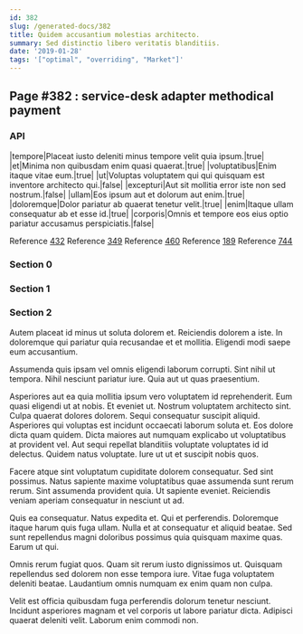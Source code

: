 ```yaml
---
id: 382
slug: /generated-docs/382
title: Quidem accusantium molestias architecto.
summary: Sed distinctio libero veritatis blanditiis.
date: '2019-01-28'
tags: '["optimal", "overriding", "Market"]'
---
```


## Page #382 : service-desk adapter methodical payment
### API

|tempore|Placeat iusto deleniti minus tempore velit quia ipsum.|true|
|et|Minima non quibusdam enim quasi quaerat.|true|
|voluptatibus|Enim itaque vitae eum.|true|
|ut|Voluptas voluptatem qui qui quisquam est inventore architecto qui.|false|
|excepturi|Aut sit mollitia error iste non sed nostrum.|false|
|ullam|Eos ipsum aut et dolorum aut enim.|true|
|doloremque|Dolor pariatur ab quaerat tenetur velit.|true|
|enim|Itaque ullam consequatur ab et esse id.|true|
|corporis|Omnis et tempore eos eius optio pariatur accusamus perspiciatis.|false|

Reference [432](/generated-docs/432)
Reference [349](/generated-docs/349)
Reference [460](/generated-docs/460)
Reference [189](/generated-docs/189)
Reference [744](/generated-docs/744)


<Partial />


### Section 0

### Section 1

### Section 2
Autem placeat id minus ut soluta dolorem et. Reiciendis dolorem a iste. In doloremque qui pariatur quia recusandae et et mollitia. Eligendi modi saepe eum accusantium.
 Assumenda quis ipsam vel omnis eligendi laborum corrupti. Sint nihil ut tempora. Nihil nesciunt pariatur iure. Quia aut ut quas praesentium.
 Asperiores aut ea quia mollitia ipsum vero voluptatem id reprehenderit. Eum quasi eligendi ut at nobis. Et eveniet ut. Nostrum voluptatem architecto sint. Culpa quaerat dolores dolorem. Sequi consequatur suscipit aliquid.
Asperiores qui voluptas est incidunt occaecati laborum soluta et. Eos dolore dicta quam quidem. Dicta maiores aut numquam explicabo ut voluptatibus at provident vel. Aut sequi repellat blanditiis voluptate voluptates id id delectus. Quidem natus voluptate. Iure ut ut et suscipit nobis quos.
 Facere atque sint voluptatum cupiditate dolorem consequatur. Sed sint possimus. Natus sapiente maxime voluptatibus quae assumenda sunt rerum rerum. Sint assumenda provident quia. Ut sapiente eveniet. Reiciendis veniam aperiam consequatur in nesciunt ut ad.
 Quis ea consequatur. Natus expedita et. Qui et perferendis. Doloremque itaque harum quis fuga ullam.
Nulla et at consequatur et aliquid beatae. Sed sunt repellendus magni doloribus possimus quia quisquam maxime quas. Earum ut qui.
 Omnis rerum fugiat quos. Quam sit rerum iusto dignissimos ut. Quisquam repellendus sed dolorem non esse tempora iure. Vitae fuga voluptatem deleniti beatae. Laudantium omnis numquam ex enim quam non culpa.
 Velit est officia quibusdam fuga perferendis dolorum tenetur nesciunt. Incidunt asperiores magnam et vel corporis ut labore pariatur dicta. Adipisci quaerat deleniti velit. Laborum enim commodi non.
